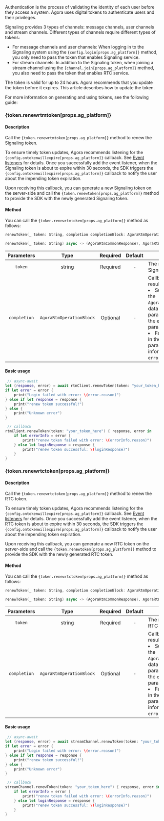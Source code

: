 
Authentication is the process of validating the identity of each user before they access a system. Agora uses digital tokens to authenticate users and their privileges.

Signaling provides 3 types of channels: message channels, user channels and stream channels. Different types of channels require different types of tokens:

- For message channels and user channels: When logging in to the Signaling system using the <code>{config.login[props.ag_platform]}</code> method, you only need to pass the token that enables Signaling service.
- For stream channels: In addition to the Signaling token, when joining a stream channel using the <code>{channel.join[props.ag_platform]}</code> method, you also need to pass the token that enables RTC service.

The token is valid for up to 24 hours. Agora recommends that you update the token before it expires. This article describes how to update the token.

For more information on generating and using tokens, see the following guide:

### {token.renewrtmtoken[props.ag_platform]}

#### Description

<span className="index-desc-renewrtmtoken">Call the <code>{token.renewrtmtoken[props.ag_platform]}</code> method to renew the Signaling token.</span>

To ensure timely token updates, Agora recommends listening for the <code>{config.ontokenwillexpire[props.ag_platform]}</code> callback. See <a href="#event-listeners">Event listeners</a> for details. Once you successfully add the event listener, when the Signaling token is about to expire within 30 seconds, the SDK triggers the <code>{config.ontokenwillexpire[props.ag_platform]}</code> callback to notify the user about the impending token expiration.

Upon receiving this callback, you can generate a new Signaling token on the server-side and call the <code>{token.renewtoken[props.ag_platform]}</code> method to provide the SDK with the newly generated Signaling token.

#### Method

You can call the <code>{token.renewrtmtoken[props.ag_platform]}</code> method as follows:

```swift
renewToken(_ token: String, completion completionBlock: AgoraRtmOperationBlock? = nil)
```

```swift
renewToken(_ token: String) async -> (AgoraRtmCommonResponse?, AgoraRtmErrorInfo?)
```

| Parameters | Type | Required | Default | Description |
| :--------------: | :------------------------------------------------------------: | :------: | :----: | ---------------------------------------------------------------------------------------------------------------------------------------------------------------------- |
| `token` | string | Required | - | The newly generated Signaling token. |
| `completion` |                 `AgoraRtmOperationBlock`                  | Optional |    -    | Callback of invocation result:<li>Success: Returns the `AgoraRtmCommonResponse` data in the `response` parameter, and `nil` in the `errorInfo` parameter.</li><li>Failure: Returns `nil` in the `response` parameter, and error information in the `errorInfo` parameter.</li> |

#### Basic usage

```swift
 // async-await
let (response, error) = await rtmClient.renewToken(token: "your_token_here")
if let error = error {
    print("Login failed with error: \(error.reason)")
} else if let response = response {
    print("renew token successful!")
} else {
    print("Unknown error")
}
```

```swift
 // callback
rtmClient.renewToken(token: "your_token_here") { response, error in
    if let errorInfo = error {
        print("renew token failed with error: \(errorInfo.reason)")
    } else let loginResponse = response {
        print("renew token successful: \(loginResponse)")
    }
}
```

### {token.renewrtctoken[props.ag_platform]}

#### Description

<span className="index-desc-renewrtctoken">Call the <code>{token.renewrtctoken[props.ag_platform]}</code> method to renew the RTC token.</span>

To ensure timely token updates, Agora recommends listening for the <code>{config.ontokenwillexpire[props.ag_platform]}</code> callback. See <a href="#event-listeners">Event listeners</a> for details. Once you successfully add the event listener, when the RTC token is about to expire within 30 seconds, the SDK triggers the <code>{config.ontokenwillexpire[props.ag_platform]}</code> callback to notify the user about the impending token expiration.

Upon receiving this callback, you can generate a new RTC token on the server-side and call the <code>{token.renewtoken[props.ag_platform]}</code> method to provide the SDK with the newly generated RTC token.

#### Method

You can call the <code>{token.renewrtctoken[props.ag_platform]}</code> method as follows:

```swift
renewToken(_ token: String, completion completionBlock: AgoraRtmOperationBlock? = nil)
```

```swift
renewToken(_ token: String) async -> (AgoraRtmCommonResponse?, AgoraRtmErrorInfo?)
```

| Parameters | Type | Required | Default | Description |
| :--------------: | :------------------------------------------------------------: | :------: | :----: | ---------------------------------------------------------------------------------------------------------------------------------------------------------------------- |
| `token` | string | Required | - | The newly generated RTC token. |
| `completion` |                 `AgoraRtmOperationBlock`                  | Optional |    -    | Callback of invocation result:<li>Success: Returns the `AgoraRtmCommonResponse` data in the `response` parameter, and `nil` in the `errorInfo` parameter.</li><li>Failure: Returns `nil` in the `response` parameter, and error information in the `errorInfo` parameter.</li> |

#### Basic usage

```swift
 // async-await
let (response, error) = await streamChannel.renewToken(token: "your_token_here")
if let error = error {
    print("Login failed with error: \(error.reason)")
} else if let response = response {
    print("renew token successful!")
} else {
    print("Unknown error")
}
```

```swift
 // callback
streamChannel.renewToken(token: "your_token_here") { response, error in
    if let errorInfo = error {
        print("renew token failed with error: \(errorInfo.reason)")
    } else let loginResponse = response {
        print("renew token successful: \(loginResponse)")
    }
}
```